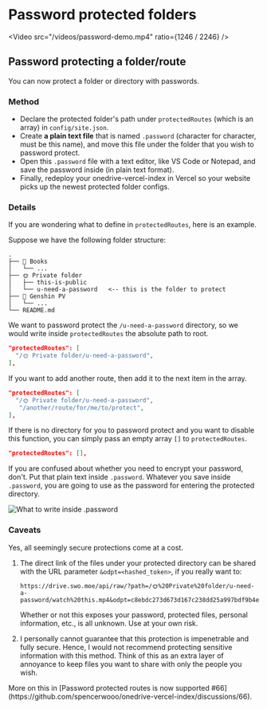 
# Password protected folders

<Video src="/videos/password-demo.mp4" ratio={1246 / 2246} />

## Password protecting a folder/route

You can now protect a folder or directory with passwords.

### Method

- Declare the protected folder's path under `protectedRoutes` (which is an array) in `config/site.json`.
- Create **a plain text file** that is named `.password` (character for character, must be this name), and move this file under the folder that you wish to password protect.
- Open this `.password` file with a text editor, like VS Code or Notepad, and save the password inside (in plain text format).
- Finally, redeploy your onedrive-vercel-index in Vercel so your website picks up the newest protected folder configs.

### Details

If you are wondering what to define in `protectedRoutes`, here is an example.

Suppose we have the following folder structure:

```
.
├── 📕 Books
│   └── ...
├── 🌞 Private folder
│   ├── this-is-public
│   └── u-need-a-password   <-- this is the folder to protect
├── 🍡 Genshin PV
│   └── ...
└── README.md
```

We want to password protect the `/u-need-a-password` directory, so we would write inside `protectedRoutes` the absolute path to root.

```json
"protectedRoutes": [
  "/🌞 Private folder/u-need-a-password",
],
```

If you want to add another route, then add it to the next item in the array.

```json
"protectedRoutes": [
  "/🌞 Private folder/u-need-a-password",
   "/another/route/for/me/to/protect",
],
```

If there is no directory for you to password protect and you want to disable this function, you can simply pass an empty array `[]` to `protectedRoutes`.

```json
"protectedRoutes": [],
```

If you are confused about whether you need to encrypt your password, don't. Put that plain text inside `.password`. Whatever you save inside `.password`, you are going to use as the password for entering the protected directory.

![What to write inside .password](../_images/features/dot-password-file.png)

### Caveats

Yes, all seemingly secure protections come at a cost.

1. The direct link of the files under your protected directory can be shared with the URL parameter `&odpt=<hashed_token>`, if you really want to:

   ```
   https://drive.swo.moe/api/raw/?path=/🌞%20Private%20folder/u-need-a-password/watch%20this.mp4&odpt=c8ebdc273d673d167c238dd25a997bdf9b4ecbf589452697c1a6cb416b2ed11d
   ```

   Whether or not this exposes your password, protected files, personal information, etc., is all unknown. Use at your own risk.

2. I personally cannot guarantee that this protection is impenetrable and fully secure. Hence, I would not recommend protecting sensitive information with this method. Think of this as an extra layer of annoyance to keep files you want to share with only the people you wish.

<Callout emoji="🗣">
  More on this in [Password protected routes is now supported
  #66](https://github.com/spencerwooo/onedrive-vercel-index/discussions/66).
</Callout>
